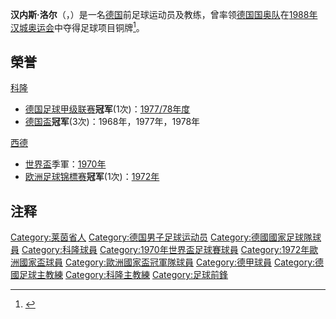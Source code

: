 {{Infobox football biography
| name     = 汉內斯·洛尔<br>Hannes Löhr
| image    = FC Koln-ADO 3-0, om Europacup II Lohr scoort 2-0 voor Koln, Bestanddeelnr 921-8927.jpg
| caption  = 洛尔向对赛一方攻門一刻
| fullname = Johannes Löhr
| height   = 1.76米
| birth_date  = {{birth date|1942|7|5|df=y}}
| birth_place = [[纳粹德国|德国]][[萊茵省|萊茵省]][[艾托夫|艾托夫]] 
| death_date  = {{death date and age|2016|2|29|1942|7|5|df=y}}
| death_place = [[德国|德国]][[科隆|科隆]]
| position    = [[前锋_(足球)|前锋]]
| youthyears1 = 1951–1962   | youthclubs1 = SV Eitorf 09
| years1      = 1962–1964   | clubs1      = Sportfreunde Saarbrücken  | caps1 =  60 | goals1 =  53 
| years2      = 1964–1978   | clubs2      = [[科隆足球俱乐部|科隆]]   | caps2 = 381 | goals2 = 166 
| nationalyears1 = 1967–1972 | nationalteam1 = [[德国国家足球队|西德]] | nationalcaps1 = 20 | nationalgoals1 = 5
| manageryears1 = 1983–1986 | managerclubs1 = [[科隆足球俱乐部|科隆]]
| manageryears2 = 1986–2002 | managerclubs2 = [[德国青年国家足球队|德国(U21)]]
| medaltemplates = {{Medal|Sport|男子[[足球|足球]]}}{{MedalCountry|{{FRG}}}}
{{MedalCompetition|[[国际足協世界盃|国际足協世界盃]]}}{{Medal|3rd|[[1970年国际足協世界盃|1970 墨西哥]]|队际}}
{{MedalCompetition|[[欧洲足球锦標赛|欧洲足球锦標赛]]}}{{Medal|Winner|[[1972年欧洲国家盃|1972 比利時]]|队际}}

}}

'''汉内斯·洛尔'''（{{lang-de|'''Hannes Löhr'''}}，{{bd|1942年|7月5日|2016年|2月29日|catIdx=Löhr, Hannes}}）是一名[[德国|德国]]前足球运动员及教练，曾率领[[德國21歲以下國家足球隊|德国国奥队]]在[[1988年汉城奥运会|1988年汉城奥运会]]中夺得足球项目铜牌<ref>{{cite web | url = http://www.kicker.de/news/fussball/bundesliga/vereine/1-bundesliga/1967-68/1-fc-koeln-16/11830/spieler_johannes-loehr.html | title = Löhr, Johannes | language = de | publisher = kicker.de | accessdate = 12 May 2012 | archive-date = 2017-09-08 | archive-url = https://web.archive.org/web/20170908064126/http://www.kicker.de/news/fussball/bundesliga/vereine/1-bundesliga/1967-68/1-fc-koeln-16/11830/spieler_johannes-loehr.html | dead-url = no }}</ref>。

==榮誉==
[[科隆足球俱乐部|科隆]]
*[[德国足球甲级联赛|德国足球甲级联赛]]'''冠军'''(1次)：[[1977年至1978年德国足球甲级联赛|1977/78年度]]
*[[德国盃|德国盃]]'''冠军'''(3次)：1968年，1977年，1978年
[[德国国家足球队|西德]]
*[[国际足協世界盃|世界盃]]季軍：[[1970年国际足協世界盃|1970年]]
*[[欧洲足球锦標赛|欧洲足球锦標赛]]'''冠军'''(1次)：[[1972年欧洲国家盃|1972年]]

==注释==
{{reflist}}

{{Navboxes colour
|title= 德国国家队参赛名单
|bg = white
|fg = black
|list1=
{{1970年世界杯足球赛西德参赛名单}}
{{1972年欧洲足球锦标赛西德参赛名单}}
}}
{{德甲最佳射手}}
{{DEFAULTSORT:Lohr, Johannes}}
[[Category:莱茵省人|Category:莱茵省人]]
[[Category:德国男子足球运动员|Category:德国男子足球运动员]]
[[Category:德國國家足球隊球員|Category:德國國家足球隊球員]]
[[Category:科隆球員|Category:科隆球員]]
[[Category:1970年世界盃足球賽球員|Category:1970年世界盃足球賽球員]]
[[Category:1972年歐洲國家盃球員|Category:1972年歐洲國家盃球員]]
[[Category:歐洲國家盃冠軍隊球員|Category:歐洲國家盃冠軍隊球員]]
[[Category:德甲球員|Category:德甲球員]]
[[Category:德國足球主教練|Category:德國足球主教練]]
[[Category:科隆主教練|Category:科隆主教練]]
[[Category:足球前鋒|Category:足球前鋒]]